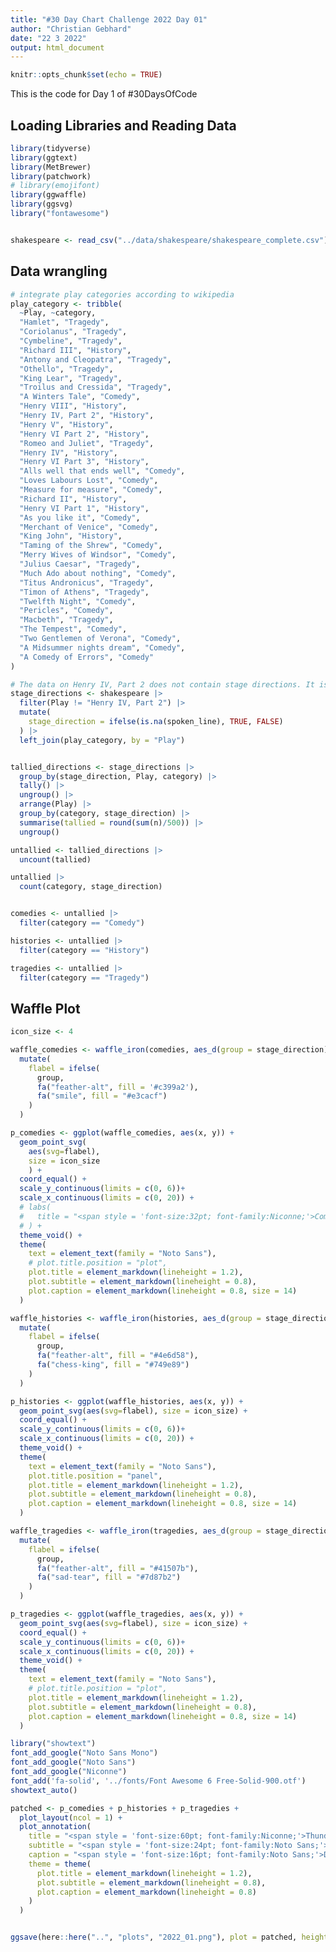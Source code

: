 ```yaml
---
title: "#30 Day Chart Challenge 2022 Day 01"
author: "Christian Gebhard"
date: "22 3 2022"
output: html_document
---
```


```r
knitr::opts_chunk$set(echo = TRUE)
```

This is the code for Day 1 of #30DaysOfCode

## Loading Libraries and Reading Data

```r
library(tidyverse)
library(ggtext)
library(MetBrewer)
library(patchwork)
# library(emojifont)  
library(ggwaffle)
library(ggsvg)
library("fontawesome")


shakespeare <- read_csv("../data/shakespeare/shakespeare_complete.csv")
```

## Data wrangling

```r
# integrate play categories according to wikipedia
play_category <- tribble(
  ~Play, ~category,
  "Hamlet", "Tragedy",
  "Coriolanus", "Tragedy",
  "Cymbeline", "Tragedy",
  "Richard III", "History",
  "Antony and Cleopatra", "Tragedy",
  "Othello", "Tragedy",
  "King Lear", "Tragedy",
  "Troilus and Cressida", "Tragedy",
  "A Winters Tale", "Comedy",
  "Henry VIII", "History",
  "Henry IV, Part 2", "History",
  "Henry V", "History",
  "Henry VI Part 2", "History",
  "Romeo and Juliet", "Tragedy",
  "Henry IV", "History",
  "Henry VI Part 3", "History",
  "Alls well that ends well", "Comedy",
  "Loves Labours Lost", "Comedy",
  "Measure for measure", "Comedy",
  "Richard II", "History",
  "Henry VI Part 1", "History",
  "As you like it", "Comedy",
  "Merchant of Venice", "Comedy",
  "King John", "History",
  "Taming of the Shrew", "Comedy",
  "Merry Wives of Windsor", "Comedy",
  "Julius Caesar", "Tragedy",
  "Much Ado about nothing", "Comedy",
  "Titus Andronicus", "Tragedy",
  "Timon of Athens", "Tragedy",
  "Twelfth Night", "Comedy",
  "Pericles", "Comedy",
  "Macbeth", "Tragedy",
  "The Tempest", "Comedy",
  "Two Gentlemen of Verona", "Comedy",
  "A Midsummer nights dream", "Comedy",
  "A Comedy of Errors", "Comedy"
)

# The data on Henry IV, Part 2 does not contain stage directions. It is therefore excluded
stage_directions <- shakespeare |> 
  filter(Play != "Henry IV, Part 2") |> 
  mutate(
    stage_direction = ifelse(is.na(spoken_line), TRUE, FALSE)
  ) |> 
  left_join(play_category, by = "Play")


tallied_directions <- stage_directions |> 
  group_by(stage_direction, Play, category) |> 
  tally() |> 
  ungroup() |> 
  arrange(Play) |> 
  group_by(category, stage_direction) |> 
  summarise(tallied = round(sum(n)/500)) |> 
  ungroup()

untallied <- tallied_directions |> 
  uncount(tallied)

untallied |> 
  count(category, stage_direction)


comedies <- untallied |> 
  filter(category == "Comedy") 

histories <- untallied |> 
  filter(category == "History")

tragedies <- untallied |> 
  filter(category == "Tragedy")

```


## Waffle Plot

```r

icon_size <- 4

waffle_comedies <- waffle_iron(comedies, aes_d(group = stage_direction), sample_size = 1, rows = 5) |> 
  mutate(
    flabel = ifelse(
      group,
      fa("feather-alt", fill = '#c399a2'),
      fa("smile", fill = "#e3cacf")
    )
  )

p_comedies <- ggplot(waffle_comedies, aes(x, y)) + 
  geom_point_svg(
    aes(svg=flabel), 
    size = icon_size
    ) +
  coord_equal() +
  scale_y_continuous(limits = c(0, 6))+
  scale_x_continuous(limits = c(0, 20)) +
  # labs(
  #   title = "<span style = 'font-size:32pt; font-family:Niconne;'>Comedies</span>"
  # ) +
  theme_void() +
  theme(
    text = element_text(family = "Noto Sans"),
    # plot.title.position = "plot",
    plot.title = element_markdown(lineheight = 1.2),
    plot.subtitle = element_markdown(lineheight = 0.8),
    plot.caption = element_markdown(lineheight = 0.8, size = 14)
  )

waffle_histories <- waffle_iron(histories, aes_d(group = stage_direction), sample_size = 1, rows = 5) |> 
  mutate(
    flabel = ifelse(
      group,
      fa("feather-alt", fill = "#4e6d58"),
      fa("chess-king", fill = "#749e89")
    )
  )

p_histories <- ggplot(waffle_histories, aes(x, y)) + 
  geom_point_svg(aes(svg=flabel), size = icon_size) +
  coord_equal() +
  scale_y_continuous(limits = c(0, 6))+
  scale_x_continuous(limits = c(0, 20)) +
  theme_void() +
  theme(
    text = element_text(family = "Noto Sans"),
    plot.title.position = "panel",
    plot.title = element_markdown(lineheight = 1.2),
    plot.subtitle = element_markdown(lineheight = 0.8),
    plot.caption = element_markdown(lineheight = 0.8, size = 14)
  )

waffle_tragedies <- waffle_iron(tragedies, aes_d(group = stage_direction), sample_size = 1, rows = 5) |> 
  mutate(
    flabel = ifelse(
      group,
      fa("feather-alt", fill = "#41507b"),
      fa("sad-tear", fill = "#7d87b2")
    )
  )

p_tragedies <- ggplot(waffle_tragedies, aes(x, y)) + 
  geom_point_svg(aes(svg=flabel), size = icon_size) +
  coord_equal() +
  scale_y_continuous(limits = c(0, 6))+
  scale_x_continuous(limits = c(0, 20)) +
  theme_void() +
  theme(
    text = element_text(family = "Noto Sans"),
    # plot.title.position = "plot",
    plot.title = element_markdown(lineheight = 1.2),
    plot.subtitle = element_markdown(lineheight = 0.8),
    plot.caption = element_markdown(lineheight = 0.8, size = 14)
  )

```

```r
library("showtext")
font_add_google("Noto Sans Mono")
font_add_google("Noto Sans")
font_add_google("Niconne")
font_add('fa-solid', '../fonts/Font Awesome 6 Free-Solid-900.otf')
showtext_auto()
```


```r

patched <- p_comedies + p_histories + p_tragedies + 
  plot_layout(ncol = 1) +
  plot_annotation(
    title = "<span style = 'font-size:60pt; font-family:Niconne;'>Thunder and lightning. Enter three Witches</span>",
    subtitle = "<span style = 'font-size:24pt; font-family:Noto Sans;'>The monumental works of William Shakespeare comprise <span style = 'color: #e3cacf;'><b>comic</b></span>, <span style = 'color: #749e89;'><b>historic</b></span> and<br><span style = 'color: #7d87b2;'><b>tragic</b></span> plays. The <b>stage directions <span style='font-family:fa-solid; color: #000000'>&#xf56b;</span></b> account for ~5.6% of total text lines,<br>which is only a small part of the whole opus when compared to the lines spoken by<br> actors. Each icon below represents 500 lines of text (rounded), counted across<br> all plays in each category.",
    caption = "<span style = 'font-size:16pt; font-family:Noto Sans;'>DataViz by @c_gebhard | <b>#30DayChartChallenge 2022, Day 01</b> | Data by Kaggle user LiamLarsen</span>",
    theme = theme(
      plot.title = element_markdown(lineheight = 1.2),
      plot.subtitle = element_markdown(lineheight = 0.8),
      plot.caption = element_markdown(lineheight = 0.8)
    )
  ) 


ggsave(here::here("..", "plots", "2022_01.png"), plot = patched, height = 5.5, width = 4, dpi = "retina")
```

